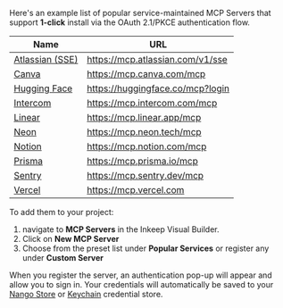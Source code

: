 Here's an example list of popular service-maintained MCP Servers that support **1-click** install via the OAuth 2.1/PKCE authentication flow.

| Name                                                                                                             | URL                              |
| ---------------------------------------------------------------------------------------------------------------- | -------------------------------- |
| [Atlassian (SSE)](https://support.atlassian.com/rovo/docs/getting-started-with-the-atlassian-remote-mcp-server/) | https://mcp.atlassian.com/v1/sse |
| [Canva](https://www.canva.dev/docs/connect/canva-mcp-server-setup/)                                              | https://mcp.canva.com/mcp        |
| [Hugging Face](https://huggingface.co/mcp)                                                                       | https://huggingface.co/mcp?login |
| [Intercom](https://developers.intercom.com/docs/guides/mcp)                                                      | https://mcp.intercom.com/mcp     |
| [Linear](https://linear.app/docs/mcp)                                                                            | https://mcp.linear.app/mcp       |
| [Neon](https://neon.com/docs/ai/neon-mcp-server)                                                                 | https://mcp.neon.tech/mcp        |
| [Notion](https://developers.notion.com/docs/get-started-with-mcp)                                                | https://mcp.notion.com/mcp       |
| [Prisma](https://www.prisma.io/docs/postgres/integrations/mcp-server#remote-mcp-server)                          | https://mcp.prisma.io/mcp        |
| [Sentry](https://docs.sentry.io/product/sentry-mcp/)                                                             | https://mcp.sentry.dev/mcp       |
| [Vercel](https://vercel.com/docs/mcp/vercel-mcp)                                                                 | https://mcp.vercel.com           |

To add them to your project:
1. navigate to **MCP Servers** in the Inkeep Visual Builder. 
2. Click on **New MCP Server**
3. Choose from the preset list under **Popular Services** or register any under **Custom Server**

When you register the server, an authentication pop-up will appear and allow you to sign in. Your credentials will automatically be saved to your [Nango Store](/typescript-sdk/tools/credentials#nango-store) or [Keychain](/typescript-sdk/tools/credentials#keychain-store) credential store.
